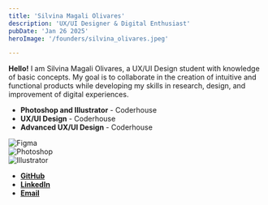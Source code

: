 ```yaml
---
title: 'Silvina Magali Olivares'  
description: 'UX/UI Designer & Digital Enthusiast'  
pubDate: 'Jan 26 2025'  
heroImage: '/founders/silvina_olivares.jpeg'  

---  
```


**Hello!** I am Silvina Magali Olivares, a UX/UI Design student with knowledge of basic concepts. My goal is to collaborate in the creation of intuitive and functional products while developing my skills in research, design, and improvement of digital experiences.  

- **Photoshop and Illustrator** - Coderhouse  
- **UX/UI Design** - Coderhouse  
- **Advanced UX/UI Design** - Coderhouse  

![Figma](https://img.shields.io/badge/Figma-000000?style=for-the-badge&logo=figma&logoColor=white)  
![Photoshop](https://img.shields.io/badge/Adobe%20Photoshop-31A8FF?style=for-the-badge&logo=adobephotoshop&logoColor=white)  
![Illustrator](https://img.shields.io/badge/Adobe%20Illustrator-FF9A00?style=for-the-badge&logo=adobeillustrator&logoColor=white)  


- **[GitHub](https://github.com/silvimgl)**  
- **[LinkedIn](https://www.linkedin.com/in/silvinaolivares/)**  
- **[Email](mailto:silvinaolivares78@gmail.com)**